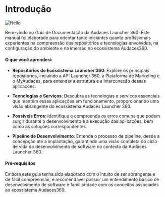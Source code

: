 # Introdução

![Hello](/banner.png)

Bem-vindo ao Guia de Documentação da Audaces Launcher 360! Este manual foi elaborado para orientar tanto iniciantes quanto profissionais experientes na compreensão dos repositórios e tecnologias envolvidos, na configuração do ambiente e na imersão no ecossistema Audaces360.

#### O que você aprenderá

- **Repositórios do Ecossistema Launcher 360**: Explore os principais repositórios, incluindo a API Launcher 360, a Plataforma de Marketing e o MyAudaces, para entender a estrutura e a interconexão dessas aplicações.

- **Tecnologias e Serviços**: Descubra as tecnologias e serviços essenciais que mantêm essas aplicações em funcionamento, proporcionando uma visão abrangente do ecossistema Audaces Launcher 360.

- **Possíveis Erros**: Identifique e compreenda os erros comuns que podem surgir durante o desenvolvimento e a execução das aplicações, bem como as soluções correspondentes.

- **Pipeline de Desenvolvimento**: Entenda o processo de pipeline, desde a concepção até a implantação, garantindo uma visão completa do ciclo de vida do desenvolvimento de software no contexto da Audaces Launcher 360.

#### Pré-requisitos

Embora este guia tenha sido elaborado com o intuito de ser abrangente e de fácil compreensão, é recomendável possuir um entendimento básico de desenvolvimento de software e familiaridade com os conceitos associados ao ecossistema Audaces360.
